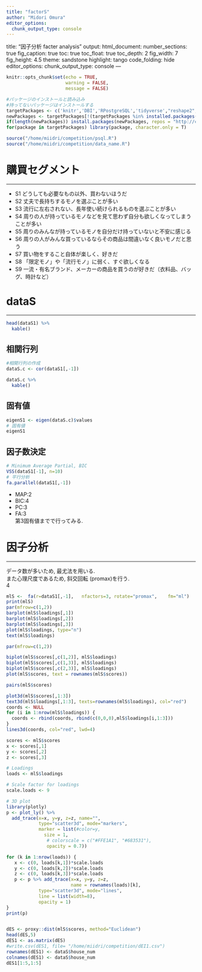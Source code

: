 ```yaml
---
title: "factorS"
author: "Midori Omura"
editor_options: 
  chunk_output_type: console
---
```

title: "因子分析 facter analysis"
output:
  html_document:
    number_sections: true
    fig_caption: true
    toc: true
    toc_float: true
    toc_depth: 2
    fig_width: 7
    fig_height: 4.5
    theme: sandstone
    highlight: tango
    code_folding: hide
editor_options: 
  chunk_output_type: console
---

```r
knitr::opts_chunk$set(echo = TRUE, 
                      warning = FALSE,
                      message = FALSE)
```


```r
#パッケージのインストールと読み込み
#持ってないパッケージはインストールする
targetPackages <- c('knitr','DBI','RPostgreSQL','tidyverse',"reshape2","lubridate","dbplot","DT","gridExtra","fmsb","corrplot","graphics","GGally","psych", "GPArotation","proxy","DistatisR", "rgl","scatterplot3d") 
newPackages <- targetPackages[!(targetPackages %in% installed.packages()[,"Package"])]
if(length(newPackages)) install.packages(newPackages, repos = "http://cran.us.r-project.org")
for(package in targetPackages) library(package, character.only = T)

source("/home/miidri/competition/psql.R")
source("/home/miidri/competition/data_name.R")
```


# 購買セグメント 
***
- S1 どうしても必要なもの以外、買わないほうだ
- S2 丈夫で長持ちするモノを選ぶことが多い
- S3 流行に左右されない、長年使い続けられるものを選ぶことが多い
- S4 周りの人が持っているモノなどを見て思わず自分も欲しくなってしまうことが多い
- S5 周りのみんなが持っているモノを自分だけ持っていないと不安に感じる
- S6 周りの人がみんな買っているならその商品は間違いなく良いモノだと思う
- S7 買い物をすること自体が楽しく、好きだ
- S8 「限定モノ」や「流行モノ」に弱く、すぐ欲しくなる
- S9 一流・有名ブランド、メーカーの商品を買うのが好きだ（衣料品、バッグ、時計など）

# dataS
***

```r
head(dataS1) %>% 
  kable()
```


## 相関行列
```r
#相関行列の作成
dataS.c <- cor(dataS1[,-1])

dataS.c %>% 
  kable()
```
  
## 固有値
```r
eigenS1 <- eigen(dataS.c)$values
# 固有値
eigenS1
```

## 因子数決定
```r
# Minimum Average Partial, BIC
VSS(dataS1[-1], n=10)
# 平行分析
fa.parallel(dataS1[,-1])
```
  
- MAP:2  
- BIC:4  
- PC:3  
- FA:3  
第3固有値までで行ってみる.

# 因子分析
***  
データ数が多いため, 最尤法を用いる.  
また心理尺度であるため, 斜交回転 (promax)を行う.  
4
```r
mlS	<-	fa(r=dataS1[,-1],	nfactors=3,	rotate="promax",	fm="ml")
print(mlS)
par(mfrow=c(1,2)) 
barplot(mlS$loadings[,1]) 
barplot(mlS$loadings[,2]) 
barplot(mlS$loadings[,3]) 
plot(mlS$loadings, type="n")
text(mlS$loadings) 
```


```r
par(mfrow=c(1,2)) 

biplot(mlS$scores[,c(1,2)], mlS$loadings)
biplot(mlS$scores[,c(1,3)], mlS$loadings)
biplot(mlS$scores[,c(2,3)], mlS$loadings)
plot(mlS$scores, text = rownames(mlS$scores))

pairs(mlS$scores)

plot3d(mlS$scores[,1:3])
text3d(mlS$loadings[,1:3], texts=rownames(mlS$loadings), col="red")
coords <- NULL
for (i in 1:nrow(mlS$loadings)) {
  coords <- rbind(coords, rbind(c(0,0,0),mlS$loadings[i,1:3]))
}
lines3d(coords, col="red", lwd=4)
```

```r

scores <- mlS$scores
x <- scores[,1]
y <- scores[,2]
z <- scores[,3]

# Loadings
loads <- mlS$loadings

# Scale factor for loadings
scale.loads <- 9

# 3D plot
library(plotly)
p <- plot_ly() %>%
  add_trace(x=x, y=y, z=z, name="",
            type="scatter3d", mode="markers",
            marker = list(#color=y,
              size = 1,
               # colorscale = c("#FFE1A1", "#683531"), 
               opacity = 0.7)) 

for (k in 1:nrow(loads)) {
   x <- c(0, loads[k,1])*scale.loads
   y <- c(0, loads[k,2])*scale.loads
   z <- c(0, loads[k,3])*scale.loads
   p <- p %>% add_trace(x=x, y=y, z=z,
                        name = rownames(loads)[k],
            type="scatter3d", mode="lines",
            line = list(width=8),
            opacity = 1)
}
print(p)



```

```r
dES <- proxy::dist(mlS$scores, method="Euclidean")
head(dES,5)
dES1 <- as.matrix(dES)
#write.csv(dES1, file= "/home/miidri/competition/dEI1.csv")
rownames(dES1) <- dataS$house_num
colnames(dES1) <- dataS$house_num
dES1[1:5,1:5]
```